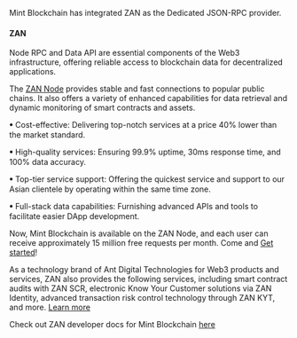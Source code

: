 Mint Blockchain has integrated ZAN as the Dedicated JSON-RPC provider.

#### ZAN

Node RPC and Data API are essential components of the Web3 infrastructure, offering reliable access to blockchain data for decentralized applications.

The [ZAN Node](https://zan.top/home/node-service?chInfo=ch_Mint) provides stable and fast connections to popular public chains. It also offers a variety of enhanced capabilities for data retrieval and dynamic monitoring of smart contracts and assets. 

ꔷ Cost-effective: Delivering top-notch services at a price 40% lower than the market standard.

ꔷ High-quality services: Ensuring 99.9% uptime, 30ms response time, and 100% data accuracy.

ꔷ Top-tier service support: Offering the quickest service and support to our Asian clientele by operating within the same time zone.

ꔷ Full-stack data capabilities: Furnishing advanced APIs and tools to facilitate easier DApp development.

Now, Mint Blockchain is available on the ZAN Node, and each user can receive approximately 15 million free requests per month. Come and [Get started](https://zan.top/home/node-service?chInfo=ch_Mint)! 

As a technology brand of Ant Digital Technologies for Web3 products and services, ZAN also provides the following services, including smart contract audits with ZAN SCR, electronic Know Your Customer solutions via ZAN Identity, advanced transaction risk control technology through ZAN KYT, and more. [Learn more](https://zan.top/?chInfo=ch_Mint)

Check out ZAN developer docs for Mint Blockchain [here](https://docs.zan.top/reference/eth-accounts-mint)
